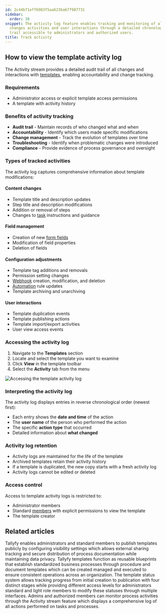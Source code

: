 ```yaml
---
id: 2c44b71eff6983f5aa623ba67f987731
sidebar:
  order: 38
snippet: The activity log feature enables tracking and monitoring of all template-related
  changes activities and user interactions through a detailed chronological audit
  trail accessible to administrators and authorized users.
title: Track activity
---
```


## How to view the template activity log

The Activity stream provides a detailed audit trail of all changes and interactions with [templates](/products/pro/documenting/templates/), enabling accountability and change tracking.

### Requirements
- Administrator access or explicit template access permissions
- A template with activity history

### Benefits of activity tracking
- **Audit trail** - Maintain records of who changed what and when
- **Accountability** - Identify which users made specific modifications
- **Change management** - Track the evolution of templates over time
- **Troubleshooting** - Identify when problematic changes were introduced
- **Compliance** - Provide evidence of process governance and oversight

### Types of tracked activities

The activity log captures comprehensive information about template modifications:

#### Content changes
- Template title and description updates
- Step title and description modifications
- Addition or removal of steps
- Changes to [task](/products/pro/tracking-and-tasks/tasks/) instructions and guidance

#### Field management
- Creation of new [form fields](/products/pro/tracking-and-tasks/tasks/what-are-form-fields-in-tallyfy/)
- Modification of field properties
- Deletion of fields

#### Configuration adjustments
- Template tag additions and removals
- Permission setting changes
- [Webhook](/products/pro/integrations/webhooks/) creation, modification, and deletion
- [Automation](/products/pro/documenting/templates/automations/) rule updates
- Template archiving and unarchiving

#### User interactions
- Template duplication events
- Template publishing actions
- Template import/export activities
- User view access events

### Accessing the activity log

1. Navigate to the **Templates** section
2. Locate and select the template you want to examine
3. Click **View** in the template toolbar
4. Select the **Activity** tab from the menu

![Accessing the template activity log](https://screenshots.tallyfy.com/tallyfy%2Fpro%2Fdesktop-light-check-template-activity.png)

### Interpreting the activity log

The activity log displays entries in reverse chronological order (newest first):

- Each entry shows the **date and time** of the action
- The **user name** of the person who performed the action
- The specific **action type** that occurred
- Detailed information about **what changed**

### Activity log retention

- Activity logs are maintained for the life of the template
- Archived templates retain their activity history
- If a template is duplicated, the new copy starts with a fresh activity log
- Activity logs cannot be edited or deleted

### Access control

Access to template activity logs is restricted to:
- Administrator members
- Standard [members](/products/pro/documenting/members/) with explicit permissions to view the template
- The template creator


## Related articles
<CardGrid>
<LinkTitleCard header="<b>Templates > Publish a template</b>" href="/products/pro/documenting/templates/how-to-make-my-tallyfy-template-public/" > Tallyfy enables administrators and standard members to publish templates publicly by configuring visibility settings which allows external sharing tracking and secure distribution of process documentation while maintaining data privacy. </LinkTitleCard>
<LinkTitleCard header="<b>Documenting > Templates</b>" href="/products/pro/documenting/templates/" > Tallyfy templates function as reusable blueprints that establish standardized business processes through procedure and document templates which can be created managed and executed to ensure consistent operations across an organization. </LinkTitleCard>
<LinkTitleCard header="<b>Edit Templates > Change a template's status</b>" href="/products/pro/documenting/templates/edit-templates/change-template-state/" > The template status system allows tracking progress from initial creation to publication with four distinct stages while providing different access levels for administrators standard and light role members to modify these statuses through multiple interfaces. </LinkTitleCard>
<LinkTitleCard header="<b>Tracker View > Check process activity</b>" href="/products/pro/tracking-and-tasks/tracker-view/how-can-i-track-process-activities-on-tallyfy/" > Admins and authorized members can monitor process activities through the Activity stream feature which displays a comprehensive log of all actions performed on tasks and processes. </LinkTitleCard>
</CardGrid>